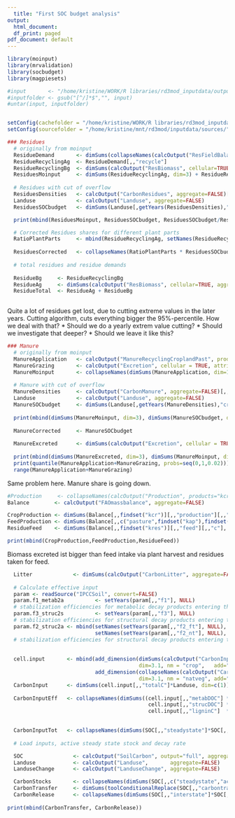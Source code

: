 ```yaml
---
  title: "First SOC budget analysis"
output:
  html_document:
  df_print: paged
pdf_document: default
---
```


```r
library(moinput)
library(mrvalidation)
library(socbudget)
library(magpiesets)

#input       <- "/home/kristine/WORK/R libraries/rd3mod_inputdata/output/rev1_690d3718e151be1b450b394c1064b1c5_validation.tgz"
#inputfolder <- gsub("[^/]*$","", input)
#untar(input, inputfolder)


setConfig(cachefolder = "/home/kristine/WORK/R libraries/rd3mod_inputdata/cache/rev4.43_SOC_0.5.0/", forcecache = TRUE)
setConfig(sourcefolder = "/home/kristine/mnt/rd3mod/inputdata/sources/")

```



```r

### Residues
  # originally from moinput
  ResidueDemand       <- dimSums(collapseNames(calcOutput("ResFieldBalancePast", cellular=TRUE, products = "kres", aggregate = FALSE)[,,"c"]), dim=1)
  ResidueRecyclingAg  <- ResidueDemand[,,"recycle"]
  ResidueRecyclingBg  <- dimSums(calcOutput("ResBiomass", cellular=TRUE, aggregate = FALSE)[,,"bg"][,,c("c")], dim=c(1,3))
  ResiduesMoinput     <- dimSums(ResidueRecyclingAg, dim=3) + ResidueRecyclingBg
  
  # Residues with cut of overflow
  ResiduesDensities   <- calcOutput("CarbonResidues", aggregate=FALSE)[,,"c"]
  Landuse             <- calcOutput("Landuse", aggregate=FALSE)
  ResiduesSOCbudget   <- dimSums(Landuse[,getYears(ResiduesDensities),"crop"]*ResiduesDensities, dim=c(1,3))

  print(mbind(ResiduesMoinput, ResiduesSOCbudget, ResiduesSOCbudget/ResiduesMoinput))

  # Corrected Residues shares for different plant parts  
  RatioPlantParts     <- mbind(ResidueRecyclingAg, setNames(ResidueRecyclingBg, "res_roots"))/(dimSums(ResidueRecyclingAg, dim=3)+ResidueRecyclingBg)
  
  ResiduesCorrected   <- collapseNames(RatioPlantParts * ResiduesSOCbudget)
  
  # total residues and residue demands
  
  ResidueBg     <- ResidueRecyclingBg
  ResidueAg     <- dimSums(calcOutput("ResBiomass", cellular=TRUE, aggregate = FALSE)[,,"ag"][,,c("c")], dim=c(1,3))
  ResidueTotal  <- ResidueAg + ResidueBg 
  
```
  
Quite a lot of residues get lost, due to cutting extreme values in the later years.
Cutting algorithm, cuts everything bigger the 95%-percentile.
How we deal with that? 
* Should we do a yearly extrem value cutting?
* Should we investigate that deeper?
* Should we leave it like this?



```r

### Manure
  # originally from moinput
  ManureApplication   <- calcOutput("ManureRecyclingCroplandPast", products = "kli", cellular = TRUE, aggregate = FALSE)[,,"c"]
  ManureGrazing       <- calcOutput("Excretion", cellular = TRUE, attributes = "npkc", aggregate = FALSE)[,,"stubble_grazing"][,,"c"]
  ManureMoinput       <- collapseNames(dimSums(ManureApplication, dim=1) + dimSums(ManureGrazing, dim=1))
 
  # Manure with cut of overflow
  ManureDensities     <- calcOutput("CarbonManure", aggregate=FALSE)[,,"c"]
  Landuse             <- calcOutput("Landuse", aggregate=FALSE)
  ManureSOCbudget     <- dimSums(Landuse[,getYears(ManureDensities),"crop"]*ManureDensities, dim=1)
 
  print(mbind(dimSums(ManureMoinput, dim=3), dimSums(ManureSOCbudget, dim=3), dimSums(ManureSOCbudget, dim=3)/dimSums(ManureMoinput, dim=3)))
  
  ManureCorrected     <- ManureSOCbudget
  
  ManureExcreted      <- dimSums(calcOutput("Excretion", cellular = TRUE, attributes = "npkc", aggregate = FALSE)[,,"c"][,,c("confinement","stubble_grazing")], dim=c(1,3.3))
  
  print(mbind(dimSums(ManureExcreted, dim=3), dimSums(ManureMoinput, dim=3), dimSums(ManureCorrected, dim=3)))
  print(quantile(ManureApplication+ManureGrazing, probs=seq(0,1,0.02)))
  range(ManureApplication+ManureGrazing)
```
  
Same problem here. Manure share is going down.




```r

#Production     <- collapseNames(calcOutput("Production", products="kcr", cellular=TRUE, attributes="dm", irrigation=FALSE, aggregate = FALSE))
Balance        <- calcOutput("FAOmassbalance", aggregate=FALSE)

CropProduction <- dimSums(Balance[,,findset("kcr")][,,"production"][,,"c"], dim=c(1,3))
FeedProduction <- dimSums(Balance[,,c("pasture",findset("kap"),findset("kres"),"scp"), invert=TRUE][,,"feed"][,,"c"], dim=c(1,3))
ResidueFeed    <- dimSums(Balance[,,findset("kres")][,,"feed"][,,"c"], dim=c(1,3))

print(mbind(CropProduction,FeedProduction,ResidueFeed))
```

Biomass excreted ist bigger than feed intake via plant harvest and residues taken for feed.
  
```r

  Litter             <- dimSums(calcOutput("CarbonLitter", aggregate=FALSE)[,,"c"]*Landuse[,,"natveg"], dim=1)
  
  # Calculate effective input
  param <- readSource("IPCCSoil", convert=FALSE)
  param.f1_metab2a          <- setYears(param[,,"f1"], NULL) 
  # stabilization efficiencies for metabolic decay products entering the active pool
  param.f3_struc2s          <- setYears(param[,,"f3"], NULL) 
  # stabilization efficiencies for structural decay products entering the slow pool
  param.f2_struc2a <- mbind(setNames(setYears(param[,,"f2_ft"], NULL), "crop"),
                            setNames(setYears(param[,,"f2_nt"], NULL), "natveg"))
  # stabilization efficiencies for structural decay products entering the active pool (tillage and no tillage specific)
  
  
  cell.input       <- mbind(add_dimension(dimSums(calcOutput("CarbonInput", landtype="crop", aggregate = FALSE),dim=3.2),
                                          dim=3.1, nm = "crop",   add="landuse"),
                            add_dimension(collapseNames(calcOutput("CarbonInput", landtype="natveg", aggregate = FALSE)),
                                          dim=3.1, nm = "natveg", add="landuse"))
  CarbonInput      <- dimSums(cell.input[,,"totalC"]*Landuse, dim=c(1))
  
  CarbonInputEff   <- collapseNames(dimSums((cell.input[,,"metabDOC"] * param.f1_metab2a +
                                             cell.input[,,"strucDOC"] * param.f2_struc2a +
                                             cell.input[,,"ligninC"]  * param.f3_struc2s) * Landuse, dim=c(1)))
  

  CarbonInputTot   <- collapseNames(dimSums(SOC[,,"steadystate"]*SOC[,,"decayrate"]*Landuse, dim=c(1,3.3)))
  
  # Load inputs, active steady state stock and decay rate

  SOC                <- calcOutput("SoilCarbon", output="full", aggregate=FALSE)
  Landuse            <- calcOutput("Landuse",       aggregate=FALSE)
  LanduseChange      <- calcOutput("LanduseChange", aggregate=FALSE)

  CarbonStocks       <- collapseNames(dimSums(SOC[,,c("steadystate","actualstate")]*Landuse, dim=1))
  CarbonTransfer     <- dimSums(toolConditionalReplace(SOC[,,"carbontransfer"], "<0", 0),dim=c(1,3.3))
  CarbonRelease      <- collapseNames(dimSums(SOC[,,"interstate"]*SOC[,,"decayrate"]*Landuse, dim=c(1, 3.3)))
  
print(mbind(CarbonTransfer, CarbonRelease))
```


